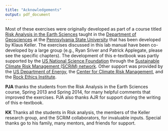 ```yaml
---
title: "Acknowledgements"
output: pdf_document
---
```


Most of these exercises were originally developed as part of a course titled [Risk Analysis in the Earth Sciences](http://bulletins.psu.edu/undergrad/courses/G/GEOSC/450/200910SP) taught in the [Department of Geosciences](http://www.geosc.psu.edu) at the [Pennsylvania State University](http://www.psu.edu) that has been developed by Klaus Keller.  The exercises discussed in this lab manual have been co-developed by a large group (e.g., Ryan Sriver and Patrick Applegate, please see the specific chapters).  The development of this e-textbook was partly supported by the [US National Science Foundation](http://www.nsf.gov) through the [Sustainable Climate Risk Management (SCRiM) network](http://scrimhub.org).  Other support was provided by the [US Department of Energy](http://www.energy.gov), the [Center for Climate Risk Management](http://www.clima.psu.edu/index.php), and the [Rock Ethics Institute](http://rockethics.psu.edu).  

**PJA** thanks the students from the Risk Analysis in the Earth Sciences course, Spring 2013 and Spring 2014, for many helpful comments that improved the exercises.  PJA also thanks AJR for support during the writing of this e-textbook.  

**KK** Thanks all the students in Risk analysis, the members of the Keller research group, and the SCRiM collaborators, for invaluable inputs. Special thanks go to his family, many mentors, and friends for support.